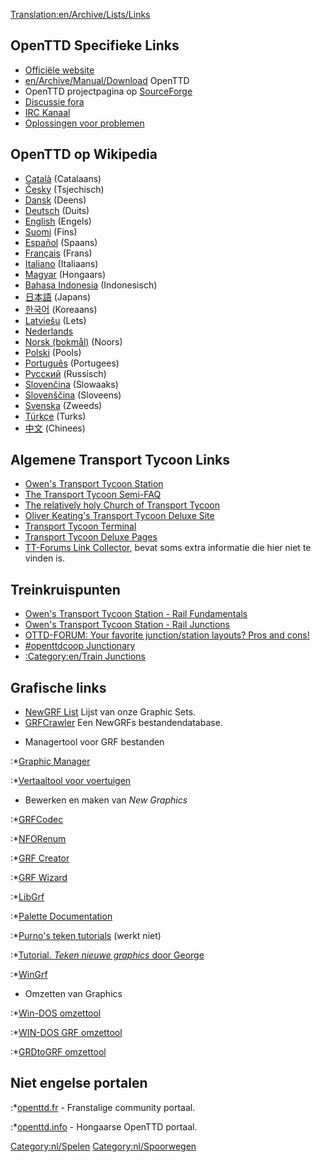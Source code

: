[[Translation:en/Archive/Lists/Links]]
{{nl/Inhoudsopgave}}

==OpenTTD Specifieke Links==
*[http://www.openttd.org Officiële website]
*[[en/Archive/Manual/Download]] OpenTTD
*OpenTTD projectpagina op [http://sourceforge.net/projects/openttd SourceForge]
*[http://www.tt-forums.net/viewforum.php?f=55 Discussie fora]
*[irc://irc.oftc.net/openttd IRC Kanaal]
*[[nl/Archive/Manual/Oplossingen voor problemen|Oplossingen voor problemen]]

==OpenTTD op Wikipedia==
*[http://ca.wikipedia.org/wiki/OpenTTD Català] (Catalaans)
*[http://cs.wikipedia.org/wiki/OpenTTD Česky] (Tsjechisch)
*[http://de.wikipedia.org/wiki/OpenTTD Dansk] (Deens)
*[http://de.wikipedia.org/wiki/OpenTTD Deutsch] (Duits)
*[http://en.wikipedia.org/wiki/OpenTTD English] (Engels)
*[http://fi.wikipedia.org/wiki/OpenTTD Suomi] (Fins)
*[http://es.wikipedia.org/wiki/OpenTTD Español] (Spaans)
*[http://fr.wikipedia.org/wiki/OpenTTD Français] (Frans)
*[http://it.wikipedia.org/wiki/Transport_Tycoon Italiano] (Italiaans)
*[http://hu.wikipedia.org/wiki/OpenTTD Magyar] (Hongaars)
*[http://id.wikipedia.org/wiki/OpenTTD Bahasa Indonesia] (Indonesisch)
*[http://ja.wikipedia.org/wiki/OpenTTD 日本語] (Japans)
*[http://ko.wikipedia.org/wiki/OpenTTD 한국어] (Koreaans)
*[http://lv.wikipedia.org/wiki/OpenTTD Latviešu] (Lets)
*[http://nl.wikipedia.org/wiki/OpenTTD Nederlands]
*[http://no.wikipedia.org/wiki/OpenTTD Norsk (bokmål)] (Noors)
*[http://pl.wikipedia.org/wiki/OpenTTD Polski] (Pools)
*[http://pt.wikipedia.org/wiki/OpenTTD Português] (Portugees)
*[http://ru.wikipedia.org/wiki/OpenTTD Русский] (Russisch)
*[http://sk.wikipedia.org/wiki/OpenTTD Slovenčina] (Slowaaks)
*[http://sl.wikipedia.org/wiki/OpenTTD Slovenščina] (Sloveens)
*[http://sv.wikipedia.org/wiki/OpenTTD Svenska] (Zweeds)
*[http://tr.wikipedia.org/wiki/OpenTTD Türkçe] (Turks)
*[http://zh.wikipedia.org/wiki/OpenTTD 中文] (Chinees)

==Algemene Transport Tycoon Links==
*[http://www.transporttycoon.net/ Owen's Transport Tycoon Station]
*[http://i-want-a-website.com/about-tt/ The Transport Tycoon Semi-FAQ]
*[http://www.nylon.net/ttd/index.html The relatively holy Church of Transport Tycoon]
*[http://o-keating.com/ttd/ Oliver Keating's Transport Tycoon Deluxe Site]
*[http://www.tt-terminal.co.uk Transport Tycoon Terminal]
*[http://www.tycoongames.net/ttdpages.html Transport Tycoon Deluxe Pages]
*[http://linkage.tt-forums.net/ TT-Forums Link Collector], bevat soms extra informatie die hier niet te vinden is.

== Treinkruispunten ==
* [http://www.transporttycoon.net/rail Owen's Transport Tycoon Station - Rail Fundamentals]
* [http://www.transporttycoon.net/junctions Owen's Transport Tycoon Station - Rail Junctions]
* [http://www.tt-forums.net/viewtopic.php?p=251709#251709 OTTD-FORUM: Your favorite junction/station layouts? Pros and cons!]
* [http://openttdcoop.ppcis.org/wiki/index.php/Junctionary #openttdcoop Junctionary]
* [[:Category:en/Train Junctions]]

==Grafische links==
* [[en/Community/NewGRF/NewGRF List|NewGRF List]] Lijst van onze Graphic Sets.
* [http://grfcrawler.tt-forums.net/ GRFCrawler] Een NewGRFs bestandendatabase.

*Managertool voor GRF bestanden
:*[http://ttdpatch.de.vu Graphic Manager]
:*[http://www.antp.be/ttd/ Vertaaltool voor voertuigen]

*Bewerken en maken van ''New Graphics''
:*[http://dev.openttdcoop.org/projects/grfcodec/ GRFCodec]
:*[http://dev.openttdcoop.org/projects/nforenum/ NFORenum]
:*[http://www.tt-forums.net/viewtopic.php?t=6326 GRF Creator]
:*[http://www.andreszsogon.com/grf-wizard/ GRF Wizard]
:*[http://www.tt-forums.net/viewtopic.php?t=4968 LibGrf]
:*[http://www.tt-forums.net/viewtopic.php?t=6002 Palette Documentation]
:*[http://users.tt-forums.net/purno/PDT/index.php Purno's teken tutorials]   (werkt niet) 
:*[http://wiki.ttdpatch.net/tiki-index.php?page=DrawingSprites Tutorial. ''Teken nieuwe graphics'' door George]
:*[http://ade.se/projects/wingrf/wingrf.zip WinGrf]

*Omzetten van Graphics
:*[http://www.tt-forums.net/viewtopic.php?t=4447 Win-DOS omzettool]
:*[http://www.tt-forums.net/viewtopic.php?p=236890#236890 WIN-DOS GRF omzettool]
:*[http://www.tt-forums.net/viewtopic.php?t=5226 GRDtoGRF omzettool]

==Niet engelse portalen==
:*[http://www.openttd.fr openttd.fr] - Franstalige community portaal.
:*[http://www.openttd.info openttd.info] - Hongaarse OpenTTD portaal.

[[Category:nl/Spelen]]
[[Category:nl/Spoorwegen]]